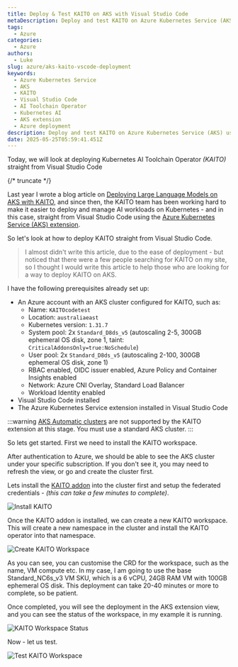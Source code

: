 ```yaml
---
title: Deploy & Test KAITO on AKS with Visual Studio Code
metaDescription: Deploy and test KAITO on Azure Kubernetes Service (AKS) using Visual Studio Code and the AKS extension for a streamlined AI setup.
tags:
  - Azure
categories:
  - Azure
authors:
  - Luke
slug: azure/aks-kaito-vscode-deployment
keywords:
  - Azure Kubernetes Service
  - AKS
  - KAITO
  - Visual Studio Code
  - AI Toolchain Operator
  - Kubernetes AI
  - AKS extension
  - Azure deployment
description: Deploy and test KAITO on Azure Kubernetes Service (AKS) using Visual Studio Code and the AKS extension for a streamlined AI setup.
date: 2025-05-25T05:59:41.451Z
---
```


Today, we will look at deploying Kubernetes AI Toolchain Operator _(KAITO)_ straight from Visual Studio Code

{/* truncate */}

Last year I wrote a blog article on [Deploying Large Language Models on AKS with KAITO](https://luke.geek.nz/azure/run-local-llm-aks/), and since then, the KAITO team has been working hard to make it easier to deploy and manage AI workloads on Kubernetes - and in this case, straight from Visual Studio Code using the [Azure Kubernetes Service (AKS) extension](https://learn.microsoft.com/azure/aks/aks-extension-vs-code?WT.mc_id=AZ-MVP-5004796).

So let's look at how to deploy KAITO straight from Visual Studio Code. 

> I almost didn't write this article, due to the ease of deployment - but noticed that there were a few people searching for KAITO on my site, so I thought I would write this article to help those who are looking for a way to deploy KAITO on AKS.

I have the following prerequisites already set up:

- An Azure account with an AKS cluster configured for KAITO, such as:
  - Name: `KAITOcodetest`
  - Location: `australiaeast`
  - Kubernetes version: `1.31.7`
  - System pool: 2x `Standard_D8ds_v5` (autoscaling 2-5, 300GB ephemeral OS disk, zone 1, taint: `CriticalAddonsOnly=true:NoSchedule`)
  - User pool: 2x `Standard_D8ds_v5` (autoscaling 2-100, 300GB ephemeral OS disk, zone 1)
  - RBAC enabled, OIDC issuer enabled, Azure Policy and Container Insights enabled
  - Network: Azure CNI Overlay, Standard Load Balancer
  - Workload Identity enabled
- Visual Studio Code installed
- The Azure Kubernetes Service extension installed in Visual Studio Code

:::warning
[AKS Automatic clusters](https://learn.microsoft.com/azure/aks/intro-aks-automatic?WT.mc_id=AZ-MVP-5004796) are not supported by the KAITO extension at this stage. You must use a standard AKS cluster.
:::

So lets get started. First we need to install the KAITO workspace.

After authentication to Azure, we should be able to see the AKS cluster under your specific subscription. If you don't see it, you may need to refresh the view, or go and create the cluster first.

Lets install the [KAITO addon](https://learn.microsoft.com/azure/aks/ai-toolchain-operator?WT.mc_id=AZ-MVP-5004796) into the cluster first and setup the federated credentials - _(this can take a few minutes to complete)_.

![Install KAITO](images/InstallKAITOAksExtension.gif)

Once the KAITO addon is installed, we can create a new KAITO workspace. This will create a new namespace in the cluster and install the KAITO operator into that namespace.

![Create KAITO Workspace](images/InstallKAITOWorkspaceAksExtension.gif)

As you can see, you can customise the CRD for the workspace, such as the name, VM compute etc. In my case, I am going to use the base Standard_NC6s_v3 VM SKU, which is a 6 vCPU, 24GB RAM VM with 100GB ephemeral OS disk. This deployment can take 20-40 minutes or more to complete, so be patient.

Once completed, you will see the deployment in the AKS extension view, and you can see the status of the workspace, in my example it is running.

![KAITO Workspace Status](images/InstallKAITOManageWorkspaceAksExtension.jpg)

Now - let us test.

![Test KAITO Workspace](images/InstallKAITOTestAksExtension.gif)
